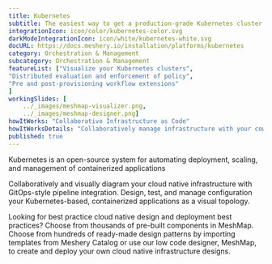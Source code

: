 ```yaml
---
title: Kubernetes  
subtitle: The easiest way to get a production-grade Kubernetes cluster up and running
integrationIcon: icon/color/kubernetes-color.svg
darkModeIntegrationIcon: icon/white/kubernetes-white.svg
docURL: https://docs.meshery.io/installation/platforms/kubernetes
category: Orchestration & Management
subcategory: Orchestration & Management
featureList: ["Visualize your Kubernetes clusters",
"Distributed evaluation and enforcement of policy",
"Pre and post-provisioning workflow extensions"
]
workingSlides: [
    ../_images/meshmap-visualizer.png,
    ../_images/meshmap-designer.png]
howItWorks: "Collaborative Infrastructure as Code"
howItWorksDetails: "Collaboratively manage infrastructure with your coworkers synchronously sharing the same designs."
published: true
---
```

<p>
    Kubernetes is an open-source system for automating deployment, scaling, and management of containerized applications
</p>
<p>
    Collaboratively and visually diagram your cloud native infrastructure with GitOps-style pipeline integration. Design, test, and manage configuration your Kubernetes-based, containerized applications as a visual topology.
</p>
<p>
    Looking for best practice cloud native design and deployment best practices? Choose from thousands of pre-built components in MeshMap. Choose from hundreds of ready-made design patterns by importing templates from Meshery Catalog or use our low code designer, MeshMap, to create and deploy your own cloud native infrastructure designs.
</p>